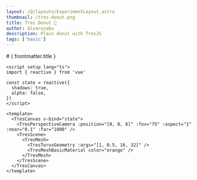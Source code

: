 ```yaml
---
layout: /@/layouts/ExperimentLayout.astro
thumbnail: /tres-donut.png
title: Tres Donut 🍩
author: Alvarosabu
description: Plain donut with TresJS
tags: ['basic']
---
```



<TresDonut client:only />

<TheInfo>
# { frontmatter.title }

```vue
<script setup lang="ts">
import { reactive } from 'vue'

const state = reactive({
  shadows: true,
  alpha: false,
})
</script>

<template>
  <TresCanvas v-bind="state">
    <TresPerspectiveCamera :position="[0, 0, 6]" :fov="75" :aspect="1" :near="0.1" :far="1000" />
    <TresScene>
      <TresMesh>
        <TresTorusGeometry :args="[1, 0.5, 16, 32]" />
        <TresMeshBasicMaterial color="orange" />
      </TresMesh>
    </TresScene>
  </TresCanvas>
</template>
```

</TheInfo>
